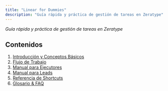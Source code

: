 ```yaml
---
title: "Linear for Dummies"
description: "Guía rápida y práctica de gestión de tareas en Zeratype"
---
```


_Guía rápida y práctica de gestión de tareas en Zeratype_

## Contenidos

1. [Introducción y Conceptos Básicos](intro)
2. [Flujo de Trabajo](flujo)
3. [Manual para Ejecutores](ejecutores)
4. [Manual para Leads](leads)
5. [Referencia de Shortcuts](shortcuts)
6. [Glosario & FAQ](glosario)
